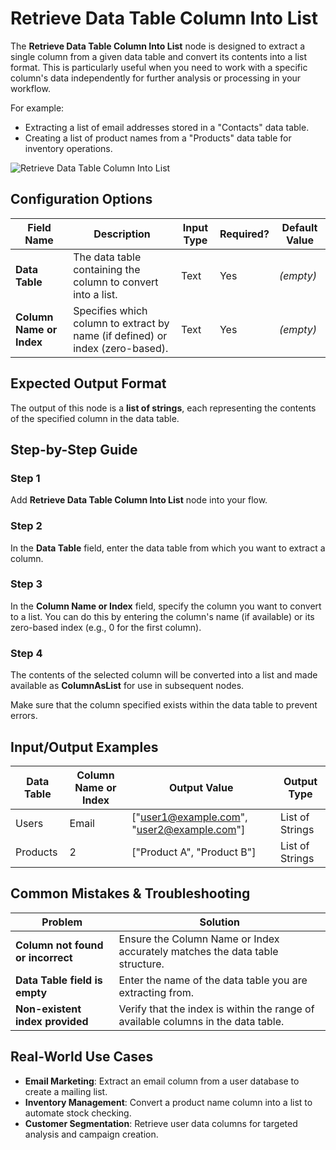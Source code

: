 
# Retrieve Data Table Column Into List

The **Retrieve Data Table Column Into List** node is designed to extract a single column from a given data table and convert its contents into a list format. This is particularly useful when you need to work with a specific column's data independently for further analysis or processing in your workflow.

For example:

- Extracting a list of email addresses stored in a "Contacts" data table.
- Creating a list of product names from a "Products" data table for inventory operations.

![Retrieve Data Table Column Into List](./retrieve-data-table-column-into-list.png)

## Configuration Options

| Field Name               | Description                                                                   | Input Type | Required? | Default Value |
| ------------------------ | ----------------------------------------------------------------------------- | ---------- | --------- | ------------- |
| **Data Table**           | The data table containing the column to convert into a list.                  | Text       | Yes       | _(empty)_     |
| **Column Name or Index** | Specifies which column to extract by name (if defined) or index (zero-based). | Text       | Yes       | _(empty)_     |

## Expected Output Format

The output of this node is a **list of strings**, each representing the contents of the specified column in the data table.

## Step-by-Step Guide

<Steps>

### Step 1

Add **Retrieve Data Table Column Into List** node into your flow.

### Step 2

In the **Data Table** field, enter the data table from which you want to extract a column.

### Step 3

In the **Column Name or Index** field, specify the column you want to convert to a list. You can do this by entering the column's name (if available) or its zero-based index (e.g., 0 for the first column).

### Step 4

The contents of the selected column will be converted into a list and made available as **ColumnAsList** for use in subsequent nodes.

</Steps>

<Callout type="tip" title="Tip">
  Make sure that the column specified exists within the data table to prevent
  errors.
</Callout>

## Input/Output Examples

| Data Table | Column Name or Index | Output Value                               | Output Type     |
| ---------- | -------------------- | ------------------------------------------ | --------------- |
| Users      | Email                | ["user1@example.com", "user2@example.com"] | List of Strings |
| Products   | 2                    | ["Product A", "Product B"]                 | List of Strings |

## Common Mistakes & Troubleshooting

| Problem                           | Solution                                                                          |
| --------------------------------- | --------------------------------------------------------------------------------- |
| **Column not found or incorrect** | Ensure the Column Name or Index accurately matches the data table structure.      |
| **Data Table field is empty**     | Enter the name of the data table you are extracting from.                         |
| **Non-existent index provided**   | Verify that the index is within the range of available columns in the data table. |

## Real-World Use Cases

- **Email Marketing**: Extract an email column from a user database to create a mailing list.
- **Inventory Management**: Convert a product name column into a list to automate stock checking.
- **Customer Segmentation**: Retrieve user data columns for targeted analysis and campaign creation.
